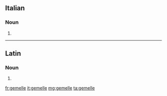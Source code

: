==Italian==

===Noun===
{{head|it|noun plural form|g=f}}

# {{plural of|gemella|lang=it}}

----

==Latin==

===Noun===
{{la-noun-form|gemelle}}

# {{inflection of|gemellus||voc|s|lang=la}}

[[fr:gemelle]]
[[it:gemelle]]
[[mg:gemelle]]
[[ta:gemelle]]